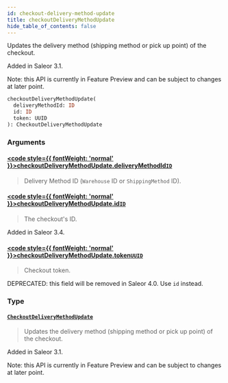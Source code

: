 ```yaml
---
id: checkout-delivery-method-update
title: checkoutDeliveryMethodUpdate
hide_table_of_contents: false
---
```








Updates the delivery method (shipping method or pick up point) of the checkout.

Added in Saleor 3.1.

Note: this API is currently in Feature Preview and can be subject to changes at later point.

```graphql
checkoutDeliveryMethodUpdate(
  deliveryMethodId: ID
  id: ID
  token: UUID
): CheckoutDeliveryMethodUpdate
```


### Arguments

#### [<code style={{ fontWeight: 'normal' }}>checkoutDeliveryMethodUpdate.<b>deliveryMethodId</b></code>](#)<Bullet />[`ID`](../../../developer/api-reference/scalars/id) <Badge class="secondary" text="scalar"/>
> Delivery Method ID (`Warehouse` ID or `ShippingMethod` ID).
> 

#### [<code style={{ fontWeight: 'normal' }}>checkoutDeliveryMethodUpdate.<b>id</b></code>](#)<Bullet />[`ID`](../../../developer/api-reference/scalars/id) <Badge class="secondary" text="scalar"/>
> The checkout's ID.

Added in Saleor 3.4.
> 

#### [<code style={{ fontWeight: 'normal' }}>checkoutDeliveryMethodUpdate.<b>token</b></code>](#)<Bullet />[`UUID`](../../../developer/api-reference/scalars/uuid) <Badge class="secondary" text="scalar"/>
> Checkout token.

DEPRECATED: this field will be removed in Saleor 4.0. Use `id` instead.
> 

### Type

#### [`CheckoutDeliveryMethodUpdate`](../../../developer/api-reference/objects/checkout-delivery-method-update) <Badge class="secondary" text="object"/>
> Updates the delivery method (shipping method or pick up point) of the checkout.

Added in Saleor 3.1.

Note: this API is currently in Feature Preview and can be subject to changes at later point.
> 





